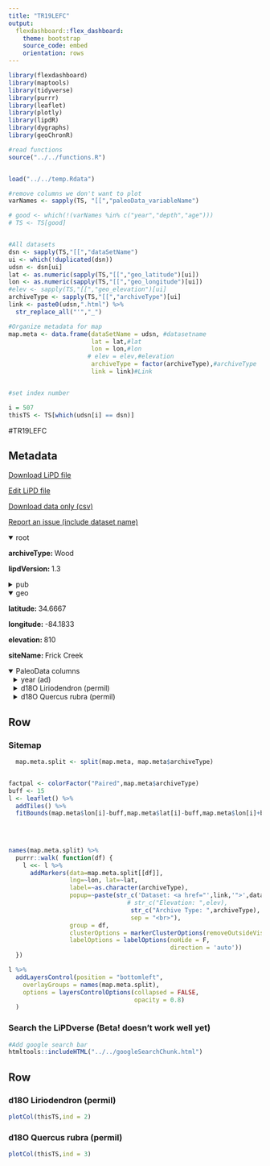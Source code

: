 ```yaml
---
title: "TR19LEFC"
output: 
  flexdashboard::flex_dashboard:
    theme: bootstrap
    source_code: embed
    orientation: rows
---
```


```r
library(flexdashboard)
library(maptools)
library(tidyverse)
library(purrr)
library(leaflet)
library(plotly)
library(lipdR)
library(dygraphs)
library(geoChronR)

#read functions
source("../../functions.R")


load("../../temp.Rdata")

#remove columns we don't want to plot
varNames <- sapply(TS, "[[","paleoData_variableName")

# good <- which(!(varNames %in% c("year","depth","age")))
# TS <- TS[good]


#All datasets
dsn <- sapply(TS,"[[","dataSetName")
ui <- which(!duplicated(dsn))
udsn <- dsn[ui]
lat <- as.numeric(sapply(TS,"[[","geo_latitude")[ui])
lon <- as.numeric(sapply(TS,"[[","geo_longitude")[ui])
#elev <- sapply(TS,"[[","geo_elevation")[ui]
archiveType <- sapply(TS,"[[","archiveType")[ui]
link <- paste0(udsn,".html") %>% 
  str_replace_all("'","_")

#Organize metadata for map
map.meta <- data.frame(dataSetName = udsn, #datasetname
                       lat = lat,#lat
                       lon = lon,#lon
                      # elev = elev,#elevation
                       archiveType = factor(archiveType),#archiveType
                       link = link)#Link


#set index number

i = 507
thisTS <- TS[which(udsn[i] == dsn)]
```
#TR19LEFC

Metadata {.sidebar}
-------------------------------------
[Download LiPD file](TR19LEFC.lpd)
            

[Edit LiPD file](http://lipd.net/playground?source=http://lipdverse.org/iso2kv0_11_0/TR19LEFC.lpd)
            

[Download data only (csv)](TR19LEFC.csv)
            

[Report an issue (include dataset name)](https://github.com/nickmckay/LiPDverse/issues)

<details open style="margin-left: 0px">
<summary>root</summary>
<p style="margin-left: 0px"><strong>archiveType: </strong>Wood
<p style="margin-left: 0px"><strong>lipdVersion: </strong>1.3
</details>
<details>
<summary>pub</summary>
<details style="margin-left: 10px">
<summary>pub1</summary>
<p style="margin-left: 10px"><strong>journal: </strong>Nature Communications
<p style="margin-left: 10px"><strong>volume: </strong>10
<p style="margin-left: 10px"><strong>title: </strong>Tree-ring isotopes capture interannual vegetation productivity dynamics at the biome scale
<p style="margin-left: 10px"><strong>DOI: </strong>10.1038/s41467-019-08634-y
</details>
</details>
<details open style="margin-left: 0px">
<summary>geo</summary>
<p style="margin-left: 0px"><strong>latitude: </strong>34.6667
<p style="margin-left: 0px"><strong>longitude: </strong>-84.1833
<p style="margin-left: 0px"><strong>elevation: </strong>810
<p style="margin-left: 0px"><strong>siteName: </strong>Frick Creek
</details>
<details open>
<summary>PaleoData columns</summary>
<details style="margin-left: 10px">
<summary>year (ad)</summary>
<p style="margin-left: 10px"><strong>TSid: </strong>WEBc13323de
<p style="margin-left: 10px"><strong>variableName: </strong>year
<p style="margin-left: 10px"><strong>units: </strong>ad
<p style="margin-left: 10px"><strong>description: </strong>year ad
</details>
<details style="margin-left: 10px">
<summary>d18O Liriodendron (permil)</summary>
<p style="margin-left: 10px"><strong>TSid: </strong>WEB77324fc3
<p style="margin-left: 10px"><strong>variableName: </strong>d18O Liriodendron
<p style="margin-left: 10px"><strong>units: </strong>permil
<p style="margin-left: 10px"><strong>description: </strong>composite d18O record representing 5 Liriodendron tulifera trees
<details>
<summary>interpretation</summary>
<details style="margin-left: 20px">
<summary>1</summary>
<p style="margin-left: 20px"><strong>variable: </strong>d18O
<p style="margin-left: 20px"><strong>direction: </strong>negative
<p style="margin-left: 20px"><strong>scope: </strong>climate
<p style="margin-left: 20px"><strong>variableDetail: </strong>Net Primary Productivity
<p style="margin-left: 20px"><strong>seasonality: </strong>annual
</details>
</details>
</details>
<details style="margin-left: 10px">
<summary>d18O Quercus rubra (permil)</summary>
<p style="margin-left: 10px"><strong>TSid: </strong>WEB67f8c5ec
<p style="margin-left: 10px"><strong>variableName: </strong>d18O Quercus rubra
<p style="margin-left: 10px"><strong>units: </strong>permil
<p style="margin-left: 10px"><strong>description: </strong>composite d18O representing 5 Quercus rubra trees
<details>
<summary>interpretation</summary>
<details style="margin-left: 20px">
<summary>1</summary>
<p style="margin-left: 20px"><strong>variable: </strong>d18O
<p style="margin-left: 20px"><strong>direction: </strong>negative
<p style="margin-left: 20px"><strong>scope: </strong>climate
<p style="margin-left: 20px"><strong>variableDetail: </strong>Net Primary Productivity
<p style="margin-left: 20px"><strong>seasonality: </strong>annual
</details>
</details>
</details>

Row {.tabset .tabset-fade}
-----------------------------------------------------------------------

### Sitemap

```r
  map.meta.split <- split(map.meta, map.meta$archiveType)


factpal <- colorFactor("Paired",map.meta$archiveType)
buff <- 15
l <- leaflet() %>% 
  addTiles() %>% 
  fitBounds(map.meta$lon[i]-buff,map.meta$lat[i]-buff,map.meta$lon[i]+buff,map.meta$lat[i]+buff)
  

  
  
names(map.meta.split) %>%
  purrr::walk( function(df) {
    l <<- l %>%
      addMarkers(data=map.meta.split[[df]],
                 lng=~lon, lat=~lat,
                 label=~as.character(archiveType),
                 popup=~paste(str_c('Dataset: <a href="',link,'">',dataSetName,'</a>'),
                                 # str_c("Elevation: ",elev),
                                  str_c("Archive Type: ",archiveType),
                                  sep = "<br>"),
                 group = df,
                 clusterOptions = markerClusterOptions(removeOutsideVisibleBounds = F),
                 labelOptions = labelOptions(noHide = F,
                                             direction = 'auto'))
  })

l %>%
  addLayersControl(position = "bottomleft",
    overlayGroups = names(map.meta.split),
    options = layersControlOptions(collapsed = FALSE,
                                   opacity = 0.8)
  )
```

### Search the LiPDverse (Beta! doesn't work well yet)
```r
#Add google search bar
htmltools::includeHTML("../../googleSearchChunk.html")
```


Row {.tabset .tabset-fade}
-----------------------------------------------------------------------

### d18O Liriodendron (permil)
```r
plotCol(thisTS,ind = 2)
```

### d18O Quercus rubra (permil)
```r
plotCol(thisTS,ind = 3)
```
